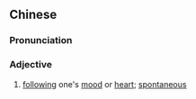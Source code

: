 {{also|随性}}
==Chinese==
{{zh-forms|s=随性}}

===Pronunciation===
{{zh-pron
|m=suíxìng
|cat=a
}}

===Adjective===
{{zh-adj}}

# [[following]] one's [[mood]] or [[heart]]; [[spontaneous]]